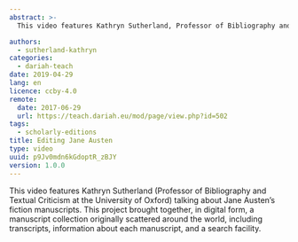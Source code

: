 ```yaml
---
abstract: >-
  This video features Kathryn Sutherland, Professor of Bibliography and Textual Criticism at the University of Oxford, talking about the Jane Austen Fiction Manuscripts Project.

authors:
  - sutherland-kathryn
categories:
  - dariah-teach
date: 2019-04-29
lang: en
licence: ccby-4.0
remote:
  date: 2017-06-29
  url: https://teach.dariah.eu/mod/page/view.php?id=502
tags:
  - scholarly-editions
title: Editing Jane Austen
type: video
uuid: p9Jv0mdn6kGdoptR_zBJY
version: 1.0.0
---
```


This video features Kathryn Sutherland (Professor of Bibliography and Textual Criticism at the University of Oxford) talking about Jane Austen’s fiction manuscripts. This project brought together, in digital form, a manuscript collection originally scattered around the world, including transcripts, information about each manuscript, and a search facility.

<VideoCard
  title="DH in Practice"
  subtitle="Editing Jane Austen"
  id="IUJzctu1VXQ"
  image="/assets/images/cms/posts/editing-jane-austen/kathryn-sutherland.jpg"
/>
